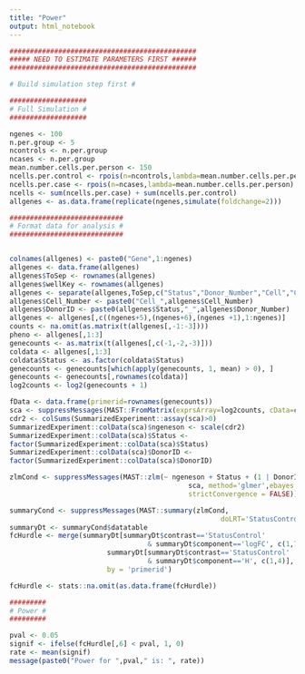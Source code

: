 ---
title: "Power"
output: html_notebook
---



```{r}
##############################################
##### NEED TO ESTIMATE PARAMETERS FIRST ######
##############################################

# Build simulation step first #

###################
# Full Simulation #
###################

ngenes <- 100
n.per.group <- 5
ncontrols <- n.per.group
ncases <- n.per.group
mean.number.cells.per.person <- 150
ncells.per.control <- rpois(n=ncontrols,lambda=mean.number.cells.per.person)
ncells.per.case <- rpois(n=ncases,lambda=mean.number.cells.per.person)
ncells <- sum(ncells.per.case) + sum(ncells.per.control)
allgenes <- as.data.frame(replicate(ngenes,simulate(foldchange=2)))

############################
# Format data for analysis #
############################


colnames(allgenes) <- paste0("Gene",1:ngenes)
allgenes <- data.frame(allgenes)
allgenes$ToSep <- rownames(allgenes)
allgenes$wellKey <- rownames(allgenes)
allgenes <- separate(allgenes,ToSep,c("Status","Donor_Number","Cell","Cell_Number"),sep="_")
allgenes$Cell_Number <- paste0("Cell_",allgenes$Cell_Number)
allgenes$DonorID <- paste0(allgenes$Status,"_",allgenes$Donor_Number)
allgenes <- allgenes[,c((ngenes+5),(ngenes+6),(ngenes +1),1:ngenes)]
counts <- na.omit(as.matrix(t(allgenes[,-1:-3])))
pheno <- allgenes[,1:3]
genecounts <- as.matrix(t(allgenes[,c(-1,-2,-3)]))
coldata <- allgenes[,1:3]
coldata$Status <- as.factor(coldata$Status)
genecounts <- genecounts[which(apply(genecounts, 1, mean) > 0), ]
genecounts <- genecounts[,rownames(coldata)]
log2counts <- log2(genecounts + 1)

fData <- data.frame(primerid=rownames(genecounts))
sca <- suppressMessages(MAST::FromMatrix(exprsArray=log2counts, cData=coldata, fData=fData))
cdr2 <- colSums(SummarizedExperiment::assay(sca)>0)
SummarizedExperiment::colData(sca)$ngeneson <- scale(cdr2)
SummarizedExperiment::colData(sca)$Status <-
factor(SummarizedExperiment::colData(sca)$Status)
SummarizedExperiment::colData(sca)$DonorID <-
factor(SummarizedExperiment::colData(sca)$DonorID)

zlmCond <- suppressMessages(MAST::zlm(~ ngeneson + Status + (1 | DonorID),
                                            sca, method='glmer',ebayes = F,
                                            strictConvergence = FALSE))

summaryCond <- suppressMessages(MAST::summary(zlmCond,
                                                    doLRT='StatusControl'))
summaryDt <- summaryCond$datatable
fcHurdle <- merge(summaryDt[summaryDt$contrast=='StatusControl'
                                  & summaryDt$component=='logFC', c(1,7,5,6,8)],
                        summaryDt[summaryDt$contrast=='StatusControl'
                                  & summaryDt$component=='H', c(1,4)],
                        by = 'primerid')

fcHurdle <- stats::na.omit(as.data.frame(fcHurdle))

#########
# Power #
#########

pval <- 0.05
signif <- ifelse(fcHurdle[,6] < pval, 1, 0)
rate <- mean(signif)
message(paste0("Power for ",pval," is: ", rate))

```


